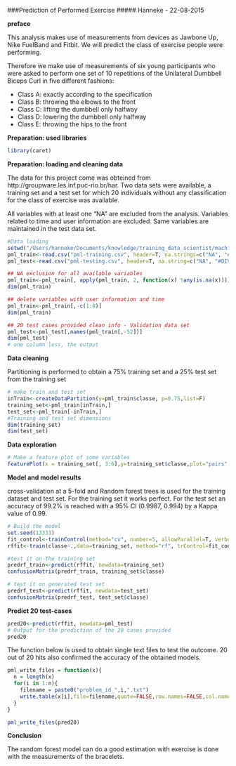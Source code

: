 ###Prediction of Performed Exercise
##### Hanneke - 22-08-2015

**preface**

This analysis makes use of measurements from devices as Jawbone Up, Nike FuelBand and Fitbit. We will predict the class of exercise people were performing.

Therefore we make use of measurements of six young participants who were asked to perform one set of 10 repetitions of the Unilateral Dumbbell Biceps Curl in five different fashions: 

- Class A: exactly according to the specification
- Class B: throwing the elbows to the front
- Class C: lifting the dumbbell only halfway
- Class D: lowering the dumbbell only halfway  
- Class E: throwing the hips to the front 

**Preparation: used libraries**
```r
library(caret)
```

**Preparation: loading and cleaning data**

The data for this project come was obteined from http://groupware.les.inf.puc-rio.br/har. Two data sets were available, a training set and a test set for which 20 individuals without any classification for the class of exercise was available.

All variables with at least one “NA” are excluded from the analysis. Variables related to time and user information are excluded. Same variables are maintained in the test data set.

```r
#Data loading
setwd("/Users/hanneke/Documents/knowledge/training_data_scientist/machine_learning")
pml_train<-read.csv("pml-training.csv", header=T, na.strings=c("NA", "#DIV/0!"))
pml_test<-read.csv("pml-testing.csv", header=T, na.string=c("NA", "#DIV/0!"))

## NA exclusion for all available variables
pml_train<-pml_train[, apply(pml_train, 2, function(x) !any(is.na(x)))] 
dim(pml_train)

## delete variables with user information and time
pml_train<-pml_train[,-c(1:8)]
dim(pml_train)

## 20 test cases provided clean info - Validation data set
pml_test<-pml_test[,names(pml_train[,-52])]
dim(pml_test)
# one column less, the output
```

**Data cleaning**

Partitioning is performed to obtain a 75% training set and a 25% test set from the training set

```r
# make train and test set
inTrain<-createDataPartition(y=pml_train$classe, p=0.75,list=F)
training_set<-pml_train[inTrain,] 
test_set<-pml_train[-inTrain,]
#Training and test set dimensions
dim(training_set)
dim(test_set)
```

**Data exploration**

```r
# Make a feature plot of some variables
featurePlot(x = training_set[, 3:6],y=training_set$classe,plot="pairs",alpha=.1, auto.key = list(columns = 5))
```

**Model and model results**

cross-validation at a 5-fold and Random forest trees is used for the training dataset and test set. For the training set it works perfect. For the test set an accuracy of 99.2% is reached with a 95% CI (0.9987, 0.994) by a Kappa value of 0.99.

```r
# Build the model
set.seed(13333)
fit_control<-trainControl(method="cv", number=5, allowParallel=T, verbose=T)
rffit<-train(classe~.,data=training_set, method="rf", trControl=fit_control, verbose=F)

#test it on the training set
predrf_train<-predict(rffit, newdata=training_set)
confusionMatrix(predrf_train, training_set$classe)

# test it on generated test set
predrf_test<-predict(rffit, newdata=test_set)
confusionMatrix(predrf_test, test_set$classe)
```

**Predict 20 test-cases**

```r
pred20<-predict(rffit, newdata=pml_test)
# Output for the prediction of the 20 cases provided
pred20
```

The function below is used to obtain single text files to test the outcome. 20 out of 20 hits also confirmed the accuracy of the obtained models.

```r
pml_write_files = function(x){
  n = length(x)
  for(i in 1:n){
    filename = paste0("problem_id_",i,".txt")
    write.table(x[i],file=filename,quote=FALSE,row.names=FALSE,col.names=FALSE)
  }
}

pml_write_files(pred20)
```

**Conclusion**

The random forest model can do a good estimation with exercise is done with the measurements of the bracelets.    
